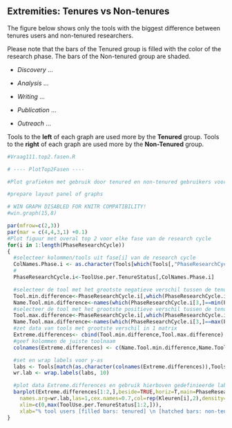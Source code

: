 ## Extremities: Tenures vs Non-tenures
The figure below shows only the tools with the biggest difference between tenures users and non-tenured researchers.

Please note that the bars of the Tenured group is filled with the color of the research phase. The bars of the Non-tenured group are shaded.

- *Discovery* ...

- *Analysis* ...

- *Writing* ...

- *Publication* ...

- *Outreach* ...

Tools to the **left** of each graph are used more by the **Tenured** group.
Tools to the **right** of each graph are used more by the **Non-Tenured** group.

```r

#Vraag111.top2.fasen.R

# ---- PlotTop2Fasen ----

#Plot grafieken met gebruik door tenured en non-tenured gebruikers voor top 2 tools in (totaal) gebruik per fase van de research cycle

#prepare layout panel of graphs

# WIN GRAPH DISABLED FOR KNITR COMPATIBILITY!
#win.graph(15,8)

par(mfrow=c(2,3))
par(mar = c(4,4,3,1) +0.1)
#Plot figuur met overal top 2 voor elke fase van de research cycle
for(i in 1:length(PhaseResearchCycle))
{
  #selecteer kolommen/tools uit fase[i] van de research cycle
  ColNames.Phase.i <- as.character(Tools[which(Tools[,"PhaseResearchCycle"]==i),"Variable.name"])
  #
  PhaseResearchCycle.i<-ToolUse.per.TenureStatus[,ColNames.Phase.i]

  #selecteer de tool met het grootste negatieve verschil tussen de tenure groepen
  Tool.min.difference<-PhaseResearchCycle.i[,which(PhaseResearchCycle.i[3,]==min(PhaseResearchCycle.i[3,]))]
  Name.Tool.min.difference<-names(which(PhaseResearchCycle.i[3,]==min(PhaseResearchCycle.i[3,])))
  #selecteer de tool met het grootste positieve verschil tussen de tenure groepen
  Tool.max.difference<-PhaseResearchCycle.i[,which(PhaseResearchCycle.i[3,]==max(PhaseResearchCycle.i[3,]))]
  Name.Tool.max.difference<-names(which(PhaseResearchCycle.i[3,]==max(PhaseResearchCycle.i[3,])))
  #zet data van tools met grootste verschil in 1 matrix
  Extreme.differences<- cbind(Tool.min.difference,Tool.max.difference)
  #geef kolommen de juiste toolnaam
  colnames(Extreme.differences) <- c(Name.Tool.min.difference,Name.Tool.max.difference)

  #set en wrap labels voor y-as
  labs <- Tools[match(as.character(colnames(Extreme.differences)),Tools[,"Variable.name"]),"Tool.name"]
  wr.lab <- wrap.labels(labs, 10)

  #plot data Extreme.differences en gebruik hierboven gedefinieerde labelnamen
  barplot(Extreme.differences[1:2,],beside=TRUE,horiz=T,main=PhaseResearchCycle[i],
    names.arg=wr.lab,las=1,cex.names=0.7,col=rep(Kleuren[i],2),density=c(20,1000),
    xlim=c(0,max(ToolUse.per.TenureStatus[1:2,])),
    xlab="% tool users [filled bars: tenured] \n [hatched bars: non-tenured]")
}
```

